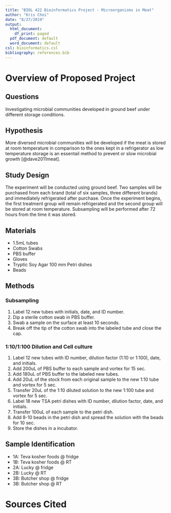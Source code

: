```yaml
---
title: "BIOL 422 Bioinformatics Project - Microorganisms in Meat"
author: "Kris Choi"
date: "8/27/2019"
output:
  html_document:
    df_print: paged
  pdf_document: default
  word_document: default
csl: bioinformatics.csl
bibliography: references.bib
---
```


# Overview of Proposed Project

## Questions

Investigating microbial communities developed in ground beef under different storage conditions.

## Hypothesis

More diversed microbial communities will be developed if the meat is stored at room temperature in comparison to the ones kept in a refrigerator as low temperature storage is an essentail method to prevent or slow microbial growth [@dave2011meat].

## Study Design

The experiment will be conducted using ground beef. Two samples will be purchased from each brand (total of six samples, three different brands) and immediately refrigerated after purchase. Once the experiment begins, the first treatment group will remain refrigerated and the second group will be stored at room temperature. Subsampling will be performed after 72 hours from the time it was stored.

## Materials

* 1.5mL tubes
* Cotton Swabs
* PBS buffer
* Gloves
* Tryptic Soy Agar 100 mm Petri dishes
* Beads

## Methods

### Subsampling

1. Label 12 new tubes with initials, date, and ID number.
2. Dip a sterile cotton swab in PBS buffer.
3. Swab a sample on the surface at least 10 seconds.
4. Break off the tip of the cotton swab into the labeled tube and close the cap.

### 1:10/1:100 Dilution and Cell culture

1. Label 12 new tubes with ID number, dilution factor (1:10 or 1:100), date, and initials.   
2. Add 200uL of PBS buffer to each sample and vortex for 15 sec.
3. Add 180uL of PBS buffer to the labeled new tubes.
4. Add 20uL of the stock from each original sample to the new 1:10 tube and vortex for 5 sec.
5. Transfer 20uL of the 1:10 diluted solution to the new 1:100 tube and vortex for 5 sec.
6. Label 18 new TSA petri dishes with ID number, dilution factor, date, and initials.
7. Transfer 100uL of each sample to the petri dish.
8. Add 8-10 beads in the petri dish and spread the solution with the beads for 10 sec.
9. Store the dishes in a incubator.

## Sample Identification

* 1A: Teva kosher foods @ fridge
* 1B: Teva kosher foods @ RT
* 2A: Lucky @ fridge
* 2B: Lucky @ RT
* 3B: Butcher shop @ fridge
* 3B: Butcher shop @ RT

# Sources Cited





